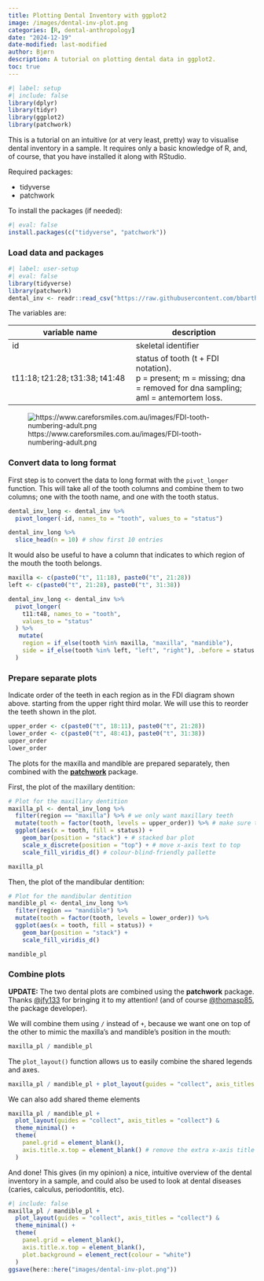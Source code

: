 ```yaml
---
title: Plotting Dental Inventory with ggplot2
image: /images/dental-inv-plot.png
categories: [R, dental-anthropology]
date: "2024-12-19"
date-modified: last-modified
author: Bjørn
description: A tutorial on plotting dental data in ggplot2.
toc: true
---
```


```r
#| label: setup
#| include: false
library(dplyr)
library(tidyr)
library(ggplot2)
library(patchwork)
```

This is a tutorial on an intuitive (or at very least, pretty) way to visualise
dental inventory in a sample. It requires only a basic knowledge of R, and, of
course, that you have installed it along with RStudio.

Required packages:

- tidyverse
- patchwork

To install the packages (if needed):

```r
#| eval: false
install.packages(c("tidyverse", "patchwork"))
```

### Load data and packages

```r
#| label: user-setup
#| eval: false
library(tidyverse)
library(patchwork)
dental_inv <- readr::read_csv("https://raw.githubusercontent.com/bbartholdy/dental-inv-plot/main/data/dental-inv.csv")
```

The variables are:

| variable name | description |
|----|----|
| id | skeletal identifier |
| t11:18; t21:28; t31:38; t41:48 | status of tooth (t + FDI notation). <br> p = present; m = missing; dna = removed for dna sampling; aml = antemortem loss. |

![https://www.careforsmiles.com.au/images/FDI-tooth-numbering-adult.png](./img/FDI-tooth-numbering-adult.png)

### Convert data to long format

First step is to convert the data to long format with the `pivot_longer` function.
This will take all of the tooth columns and combine them to two columns; one with
the tooth name, and one with the tooth status.

```r
dental_inv_long <- dental_inv %>%
  pivot_longer(-id, names_to = "tooth", values_to = "status")
```

```r
dental_inv_long %>%
  slice_head(n = 10) # show first 10 entries
```

It would also be useful to have a column that indicates to which region of the 
mouth the tooth belongs.

```r
maxilla <- c(paste0("t", 11:18), paste0("t", 21:28))
left <- c(paste0("t", 21:28), paste0("t", 31:38))

dental_inv_long <- dental_inv %>%
  pivot_longer(
    t11:t48, names_to = "tooth",
    values_to = "status"
  ) %>%
   mutate(
    region = if_else(tooth %in% maxilla, "maxilla", "mandible"), 
    side = if_else(tooth %in% left, "left", "right"), .before = status
  )
```


### Prepare separate plots

Indicate order of the teeth in each region as in the FDI diagram shown above. 
starting from the upper right third molar. We will use this to reorder the 
teeth shown in the plot.

```r
upper_order <- c(paste0("t", 18:11), paste0("t", 21:28))
lower_order <- c(paste0("t", 48:41), paste0("t", 31:38))
upper_order
lower_order
```


The plots for the maxilla and mandible are prepared separately, then combined
with the [**patchwork**](https://patchwork.data-imaginist.com/) package.

First, the plot of the maxillary dentition:

```r
# Plot for the maxillary dentition
maxilla_pl <- dental_inv_long %>%
  filter(region == "maxilla") %>% # we only want maxillary teeth
  mutate(tooth = factor(tooth, levels = upper_order)) %>% # make sure the order on the plot is according to the order the teeth are positioned in the mouth
  ggplot(aes(x = tooth, fill = status)) +
    geom_bar(position = "stack") + # stacked bar plot
    scale_x_discrete(position = "top") + # move x-axis text to top
    scale_fill_viridis_d() # colour-blind-friendly pallette

maxilla_pl
```


Then, the plot of the mandibular dentition:

```r
# Plot for the mandibular dentition
mandible_pl <- dental_inv_long %>%
  filter(region == "mandible") %>%
  mutate(tooth = factor(tooth, levels = lower_order)) %>%
  ggplot(aes(x = tooth, fill = status)) +
    geom_bar(position = "stack") +
    scale_fill_viridis_d()

mandible_pl
```


### Combine plots

**UPDATE:** The two dental plots are combined using the **patchwork** package. 
Thanks [\@jfy133](https://genomic.social/@jfy133) for bringing it to my 
attention! (and of course [\@thomasp85](https://fosstodon.org/@thomasp85), the 
package developer).

We will combine them using `/` instead of `+`, because we want one on top of the
other to mimic the maxilla's and mandible's position in the mouth:

```r
maxilla_pl / mandible_pl
```

The `plot_layout()` function allows us to easily combine the shared
legends and axes. 

```r
maxilla_pl / mandible_pl + plot_layout(guides = "collect", axis_titles = "collect")
```


We can also add shared theme elements

```r
maxilla_pl / mandible_pl + 
  plot_layout(guides = "collect", axis_titles = "collect") & 
  theme_minimal() +
  theme(
    panel.grid = element_blank(),
    axis.title.x.top = element_blank() # remove the extra x-axis title
  )
```

And done! This gives (in my opinion) a nice, intuitive overview of the dental
inventory in a sample, and could also be used to look at dental diseases 
(caries, calculus, periodontitis, etc).

```r
#| include: false
maxilla_pl / mandible_pl + 
  plot_layout(guides = "collect", axis_titles = "collect") & 
  theme_minimal() +
  theme(
    panel.grid = element_blank(),
    axis.title.x.top = element_blank(),
    plot.background = element_rect(colour = "white")
  )
ggsave(here::here("images/dental-inv-plot.png"))
```
